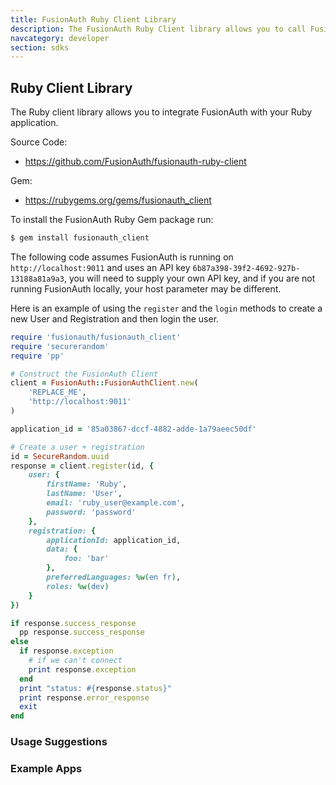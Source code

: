 ```yaml
---
title: FusionAuth Ruby Client Library
description: The FusionAuth Ruby Client library allows you to call FusionAuth from Ruby applications.
navcategory: developer
section: sdks
---
```


## Ruby Client Library

The Ruby client library allows you to integrate FusionAuth with your Ruby application.

Source Code:

* https://github.com/FusionAuth/fusionauth-ruby-client

Gem:

* https://rubygems.org/gems/fusionauth_client

To install the FusionAuth Ruby Gem package run:

```bash
$ gem install fusionauth_client
```

The following code assumes FusionAuth is running on `http://localhost:9011` and uses an API key `6b87a398-39f2-4692-927b-13188a81a9a3`, you will need to supply your own API key, and if you are not running FusionAuth locally, your host parameter may be different.

Here is an example of using the `register` and the `login` methods to create a new User and Registration and then login the user.

```ruby
require 'fusionauth/fusionauth_client'
require 'securerandom'
require 'pp'

# Construct the FusionAuth Client
client = FusionAuth::FusionAuthClient.new(
    'REPLACE_ME',
    'http://localhost:9011'
)

application_id = '85a03867-dccf-4882-adde-1a79aeec50df'

# Create a user + registration
id = SecureRandom.uuid
response = client.register(id, {
    user: {
        firstName: 'Ruby',
        lastName: 'User',
        email: 'ruby_user@example.com',
        password: 'password'
    },
    registration: {
        applicationId: application_id,
        data: {
            foo: 'bar'
        },
        preferredLanguages: %w(en fr),
        roles: %w(dev)
    }
})

if response.success_response
  pp response.success_response
else
  if response.exception
    # if we can't connect
    print response.exception
  end
  print "status: #{response.status}"
  print response.error_response
  exit
end

```

### Usage Suggestions

<HowToUseClientLibraries />

### Example Apps
<ExampleApps language="ruby" />


